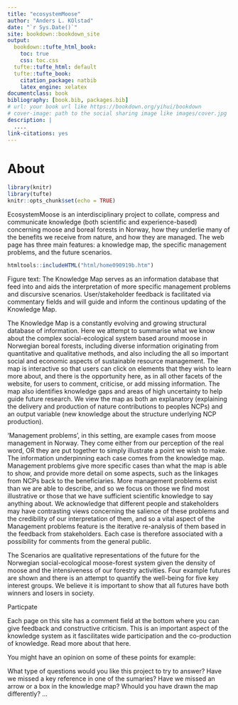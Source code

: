 ```yaml
--- 
title: "ecosystemMoose"
author: "Anders L. KOlstad"
date: "`r Sys.Date()`"
site: bookdown::bookdown_site
output:
  bookdown::tufte_html_book:
    toc: true
    css: toc.css
  tufte::tufte_html: default
  tufte::tufte_book:
    citation_package: natbib
    latex_engine: xelatex
documentclass: book
bibliography: [book.bib, packages.bib]
# url: your book url like https://bookdown.org/yihui/bookdown
# cover-image: path to the social sharing image like images/cover.jpg
description: |
  ....
link-citations: yes
---
```


# About

```r
library(knitr)
library(tufte)
knitr::opts_chunk$set(echo = TRUE)
```

EcosystemMoose is an interdisciplinary project to collate, compress and communicate knowledge (both scientific and experience-based) concerning moose and boreal forests in Norway, how they underlie many of the benefits we receive from nature, and how they are managed. The web page has three main features: a knowledge map, the specific management problems, and the future scenarios.

```r
htmltools::includeHTML("html/home090919b.htm")
```

Figure text: The Knowledge Map serves as an information database that feed into and aids the interpretation of more specific management problems and discursive scenarios. User/stakeholder feedback is facilitated via commentary fields and will guide and inform the continous updating of the Knowledge Map.

The Knowledge Map is a constantly evolving and growing structural database of information. Here we attempt to summarise what we know about the complex social-ecological system based around moose in Norwegian boreal forests, including diverse information originating from quantitative and qualitative methods, and also including the all so important social and economic aspects of sustainable resource management. The map is interactive so that users can click on elements that they wish to learn more about, and there is the opportunity here, as in all other facets of the website, for users to comment, criticise, or add missing information. The map also identifies knowledge gaps and areas of high uncertainty to help guide future research. We view the map as both an explanatory (explaining the delivery and production of nature contributions to peoples NCPs) and an output variable (new knowledge about the structure underlying NCP production).

 

‘Management problems’, in this setting, are example cases from moose management in Norway. They come either from our perception of the real word, OR they are put together to simply illustrate a point we wish to make. The information underpinning each case comes from the knowledge map. Management problems give more specific cases than what the map is able to show, and provide more detail on some aspects, such as the linkages from NCPs back to the beneficiaries. More management problems exist than we are able to describe, and so we focus on those we find most illustrative or those that we have sufficient scientific knowledge to say anything about. We acknowledge that different people and stakeholders may have contrasting views concerning the salience of these problems and the credibility of our interpretation of them, and so a vital aspect of the Management problems feature is the iterative re-analysis of them based in the feedback from stakeholders. Each case is therefore associated with a possibility for comments from the general public.

 

The Scenarios are qualitative representations of the future for the Norwegian social-ecological moose-forest system given the density of moose and the intensiveness of our forestry activities. Four example futures are shown and there is an attempt to quantify the well-being for five key interest groups. We believe it is important to show that all futures have both winners and losers in society.

 

Particpate

Each page on this site has a comment field at the bottom where you can give feedback and constructive criticism. This is an important aspect of the knowledge system as it fascilitates wide participation and the co-production of knowledge. Read more about that here. 

You might have an opinion on some of these points for example:

What type of questions would you like this project to try to answer?
Have we missed a key reference in one of the sumaries?
Have we missed an arrow or a box in the knowledge map?
Whould you have drawn the map differently?
…
